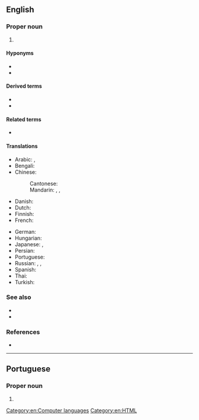 ==English==

===Proper noun===
{{en-proper noun}}

# {{initialism of|Hypertext Markup Language|lang=en}}

====Hyponyms====
* {{l|en|DHTML}}
* {{l|en|HTML5}}

====Derived terms====
* {{l|en|JHTML}}
* {{l|en|XHTML}}

====Related terms====
* {{l|en|dynamic HTML}}

====Translations====
{{trans-top|initialism}}
* Arabic: {{t+|ar|HTML|m|sc=Latn}}, {{t|ar|إِتْش.تِي.إِم.إِل|m|tr=ʾeytš-tī-ʾem-ʾel}}
* Bengali: {{t|bn|এইচটিএমএল|sc=Beng}}
* Chinese:
*: Cantonese: {{t|yue|HTML}}
*: Mandarin: {{t+|cmn|HTML|sc=Latn}}, {{t+|cmn|超文本標記語言|sc=Hani}}, {{t+|cmn|超文本标记语言|tr=chāowénběn biāojì yǔyán|sc=Hani}}
* Danish: {{t|da|HTML}}
* Dutch: {{t|nl|HTML}}
* Finnish: {{t+|fi|HTML}}
* French: {{t+|fr|HTML|m}}
{{trans-mid}}
* German: {{t+|de|HTML|f|n}}
* Hungarian: {{t+|hu|HTML}}
* Japanese: {{t+|ja|HTML|sc=Latn}}, {{t|ja|エイチ・ティー・エム・エル|tr=eichi-tī-emu-eru}}
* Persian: {{t|fa|اچ‌تی‌ام‌ال|tr=eč-ti-em-el|sc=fa-Arab}}
* Portuguese: {{t+|pt|HTML|m}}
* Russian: {{t+|ru|HTML|m}}, {{t|ru|аш-тэ-эм-э́ль|m}}, {{t|ru|эйч-ти-эм-э́л|m}}
* Spanish: {{t+|es|HTML|m}}
* Thai: {{t|th|เอชทีเอ็มแอล}}
* Turkish: {{t+|tr|HTML}}
{{trans-bottom}}

===See also===
* {{l|en|SGML}}
* {{l|en|XML}}

===References===
* {{pedia}}

[[Category:en:Computer languages]]
[[Category:en:HTML]]

----

==Portuguese==

===Proper noun===
{{pt-proper noun|m}}

# {{l|en|HTML}}